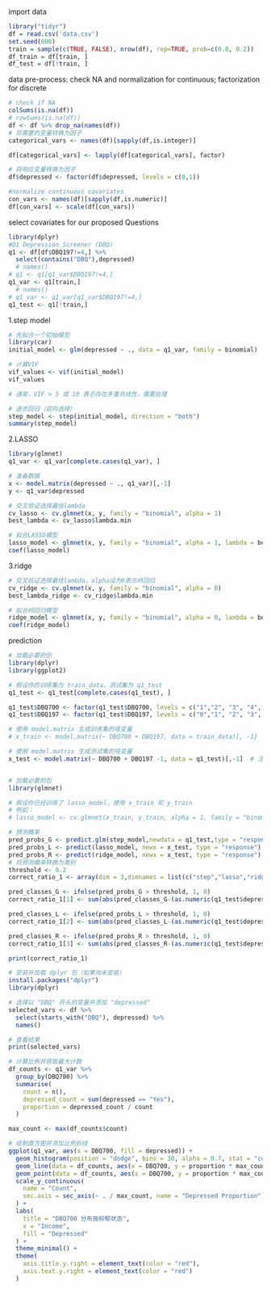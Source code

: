
import data
```r
library("tidyr")
df = read.csv('data.csv')
set.seed(600)
train = sample(c(TRUE, FALSE), nrow(df), rep=TRUE, prob=c(0.8, 0.2))
df_train = df[train, ]
df_test = df[!train, ]
```

data pre-process: check NA and normalization for continuous; factorization for discrete
```r
# check if NA
colSums(is.na(df))
# rowSums(is.na(df))
df <- df %>% drop_na(names(df))
# 将需要的变量转换为因子
categorical_vars <- names(df)[sapply(df,is.integer)]

df[categorical_vars] <- lapply(df[categorical_vars], factor)

# 将响应变量转换为因子
df$depressed <- factor(df$depressed, levels = c(0,1))

#normalize continuous covariates
con_vars <- names(df)[sapply(df,is.numeric)]
df[con_vars] <- scale(df[con_vars])
```
select covariates for our proposed Questions
```r
library(dplyr)
#Q1 Depression Screener (DBQ)
q1 <- df[df$DBQ197!=4,] %>%
  select(contains("DBQ"),depressed) 
  # names()
# q1 <- q1[q1_var$DBQ197!=4,]
q1_var <- q1[train,]
  # names()
# q1_var <- q1_var[q1_var$DBQ197!=4,]
q1_test <- q1[!train,]
```


1.step model
```r
# 先拟合一个初始模型
library(car)
initial_model <- glm(depressed ~ ., data = q1_var, family = binomial)

# 计算VIF
vif_values <- vif(initial_model)
vif_values

# 通常，VIF > 5 或 10 表示存在多重共线性，需要处理

# 逐步回归（双向选择）
step_model <- step(initial_model, direction = "both")
summary(step_model)

```
2.LASSO
```r
library(glmnet)
q1_var <- q1_var[complete.cases(q1_var), ]

# 准备数据
x <- model.matrix(depressed ~ ., q1_var)[,-1]
y <- q1_var$depressed

# 交叉验证选择最佳lambda
cv_lasso <- cv.glmnet(x, y, family = "binomial", alpha = 1)
best_lambda <- cv_lasso$lambda.min

# 拟合LASSO模型
lasso_model <- glmnet(x, y, family = "binomial", alpha = 1, lambda = best_lambda)
coef(lasso_model)

```
3.ridge
```r
# 交叉验证选择最佳lambda，alpha设为0表示岭回归
cv_ridge <- cv.glmnet(x, y, family = "binomial", alpha = 0)
best_lambda_ridge <- cv_ridge$lambda.min

# 拟合岭回归模型
ridge_model <- glmnet(x, y, family = "binomial", alpha = 0, lambda = best_lambda_ridge)
coef(ridge_model)

```

prediction
```r
# 加载必要的包
library(dplyr)
library(ggplot2)

# 假设你的训练集为 train_data，测试集为 q1_test
q1_test <- q1_test[complete.cases(q1_test), ]

q1_test$DBQ700 <- factor(q1_test$DBQ700, levels = c("1","2", "3", "4", "5"))
q1_test$DBQ197 <- factor(q1_test$DBQ197, levels = c("0","1", "2", "3", "4"))

# 使用 model.matrix 生成训练集的哑变量
# x_train <- model.matrix(~ DBQ700 + DBQ197, data = train_data)[, -1]  # 去掉截距

# 使用 model.matrix 生成测试集的哑变量
x_test <- model.matrix(~ DBQ700 + DBQ197 -1, data = q1_test)[,-1]  # 注意：不需要包含响应变量


# 加载必要的包
library(glmnet)

# 假设你已经训练了 lasso_model，使用 x_train 和 y_train
# 例如：
# lasso_model <- cv.glmnet(x_train, y_train, alpha = 1, family = "binomial")

# 预测概率
pred_probs_G <- predict.glm(step_model,newdata = q1_test,type = "response")
pred_probs_L <- predict(lasso_model, newx = x_test, type = "response")
pred_probs_R <- predict(ridge_model, newx = x_test, type = "response")
# 将预测概率转换为类别
threshold <- 0.2
correct_ratio_1 <- array(dim = 3,dimnames = list(c("step","lasso","ridge")))

pred_classes_G <- ifelse(pred_probs_G > threshold, 1, 0)
correct_ratio_1[1] <- sum(abs(pred_classes_G-(as.numeric(q1_test$depressed)-1)))/length(pred_classes_G)

pred_classes_L <- ifelse(pred_probs_L > threshold, 1, 0)
correct_ratio_1[2] <- sum(abs(pred_classes_L-(as.numeric(q1_test$depressed)-1)))/length(pred_classes_L)

pred_classes_R <- ifelse(pred_probs_R > threshold, 1, 0)
correct_ratio_1[3] <- sum(abs(pred_classes_R-(as.numeric(q1_test$depressed)-1)))/length(pred_classes_R)

print(correct_ratio_1)

```

```r
# 安装并加载 dplyr 包（如果尚未安装）
install.packages("dplyr")
library(dplyr)

# 选择以 "DBQ" 开头的变量并添加 "depressed"
selected_vars <- df %>%
  select(starts_with("DBQ"), depressed) %>%
  names()

# 查看结果
print(selected_vars)

```

```r
# 计算比例并获取最大计数
df_counts <- q1_var %>%
  group_by(DBQ700) %>%
  summarise(
    count = n(),
    depressed_count = sum(depressed == "Yes"),
    proportion = depressed_count / count
  )

max_count <- max(df_counts$count)

# 绘制直方图并添加比例折线
ggplot(q1_var, aes(x = DBQ700, fill = depressed)) +
  geom_histogram(position = "dodge", bins = 30, alpha = 0.7, stat = "count") +
  geom_line(data = df_counts, aes(x = DBQ700, y = proportion * max_count, group = 1), color = "red", size = 1) +
  geom_point(data = df_counts, aes(x = DBQ700, y = proportion * max_count), color = "red", size = 2) +
  scale_y_continuous(
    name = "Count",
    sec.axis = sec_axis(~ . / max_count, name = "Depressed Proportion")
  ) +
  labs(
    title = "DBQ700 分布按抑郁状态",
    x = "Income",
    fill = "Depressed"
  ) +
  theme_minimal() +
  theme(
    axis.title.y.right = element_text(color = "red"),
    axis.text.y.right = element_text(color = "red")
  )

```

